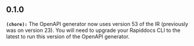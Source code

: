 ## 0.1.0
**`(chore):`** The OpenAPI generator now uses version 53 of the IR (previously was on version 23). You
will need to upgrade your Rapiddocs CLI to the latest to run this version of the OpenAPI
generator.


